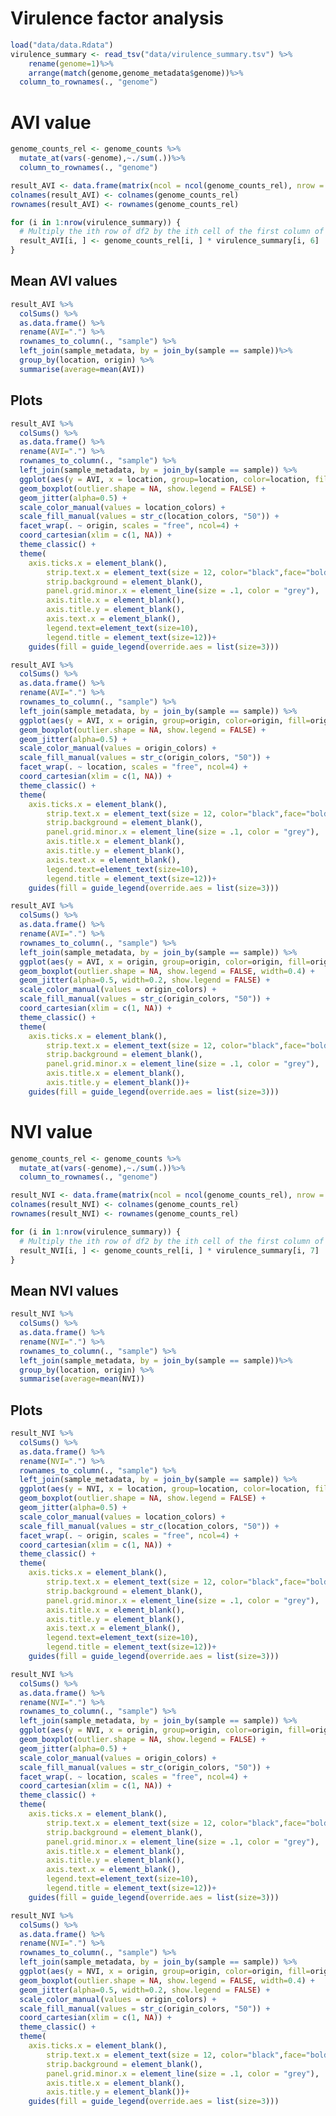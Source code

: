 # Virulence factor analysis

```r
load("data/data.Rdata")
virulence_summary <- read_tsv("data/virulence_summary.tsv") %>%
    rename(genome=1)%>%
    arrange(match(genome,genome_metadata$genome))%>% 
  column_to_rownames(., "genome")
```

# AVI value

```r
genome_counts_rel <- genome_counts %>%
  mutate_at(vars(-genome),~./sum(.))%>% 
  column_to_rownames(., "genome")

result_AVI <- data.frame(matrix(ncol = ncol(genome_counts_rel), nrow = nrow(genome_counts_rel)))
colnames(result_AVI) <- colnames(genome_counts_rel)
rownames(result_AVI) <- rownames(genome_counts_rel)

for (i in 1:nrow(virulence_summary)) {
  # Multiply the ith row of df2 by the ith cell of the first column of df1
  result_AVI[i, ] <- genome_counts_rel[i, ] * virulence_summary[i, 6]
}
```

## Mean AVI values
```r
result_AVI %>%
  colSums() %>% 
  as.data.frame() %>% 
  rename(AVI=".") %>%
  rownames_to_column(., "sample") %>% 
  left_join(sample_metadata, by = join_by(sample == sample))%>%
  group_by(location, origin) %>%
  summarise(average=mean(AVI))
```

## Plots
```r
result_AVI %>%
  colSums() %>% 
  as.data.frame() %>% 
  rename(AVI=".") %>%
  rownames_to_column(., "sample") %>% 
  left_join(sample_metadata, by = join_by(sample == sample)) %>%
  ggplot(aes(y = AVI, x = location, group=location, color=location, fill=location)) +
  geom_boxplot(outlier.shape = NA, show.legend = FALSE) +
  geom_jitter(alpha=0.5) +
  scale_color_manual(values = location_colors) +
  scale_fill_manual(values = str_c(location_colors, "50")) +
  facet_wrap(. ~ origin, scales = "free", ncol=4) +
  coord_cartesian(xlim = c(1, NA)) +
  theme_classic() +
  theme(
    axis.ticks.x = element_blank(),
        strip.text.x = element_text(size = 12, color="black",face="bold"),
        strip.background = element_blank(),
        panel.grid.minor.x = element_line(size = .1, color = "grey"),
        axis.title.x = element_blank(),
        axis.title.y = element_blank(),
        axis.text.x = element_blank(),
        legend.text=element_text(size=10),
        legend.title = element_text(size=12))+
    guides(fill = guide_legend(override.aes = list(size=3)))
```

```r
result_AVI %>%
  colSums() %>% 
  as.data.frame() %>% 
  rename(AVI=".") %>%
  rownames_to_column(., "sample") %>% 
  left_join(sample_metadata, by = join_by(sample == sample)) %>%
  ggplot(aes(y = AVI, x = origin, group=origin, color=origin, fill=origin)) +
  geom_boxplot(outlier.shape = NA, show.legend = FALSE) +
  geom_jitter(alpha=0.5) +
  scale_color_manual(values = origin_colors) +
  scale_fill_manual(values = str_c(origin_colors, "50")) +
  facet_wrap(. ~ location, scales = "free", ncol=4) +
  coord_cartesian(xlim = c(1, NA)) +
  theme_classic() +
  theme(
    axis.ticks.x = element_blank(),
        strip.text.x = element_text(size = 12, color="black",face="bold"),
        strip.background = element_blank(),
        panel.grid.minor.x = element_line(size = .1, color = "grey"),
        axis.title.x = element_blank(),
        axis.title.y = element_blank(),
        axis.text.x = element_blank(),
        legend.text=element_text(size=10),
        legend.title = element_text(size=12))+
    guides(fill = guide_legend(override.aes = list(size=3)))
```
```r
result_AVI %>%
  colSums() %>% 
  as.data.frame() %>% 
  rename(AVI=".") %>%
  rownames_to_column(., "sample") %>% 
  left_join(sample_metadata, by = join_by(sample == sample)) %>%
  ggplot(aes(y = AVI, x = origin, group=origin, color=origin, fill=origin)) +
  geom_boxplot(outlier.shape = NA, show.legend = FALSE, width=0.4) +
  geom_jitter(alpha=0.5, width=0.2, show.legend = FALSE) +
  scale_color_manual(values = origin_colors) +
  scale_fill_manual(values = str_c(origin_colors, "50")) +
  coord_cartesian(xlim = c(1, NA)) +
  theme_classic() +
  theme(
    axis.ticks.x = element_blank(),
        strip.text.x = element_text(size = 12, color="black",face="bold"),
        strip.background = element_blank(),
        panel.grid.minor.x = element_line(size = .1, color = "grey"),
        axis.title.x = element_blank(),
        axis.title.y = element_blank())+
    guides(fill = guide_legend(override.aes = list(size=3)))
```

# NVI value

```r
genome_counts_rel <- genome_counts %>%
  mutate_at(vars(-genome),~./sum(.))%>% 
  column_to_rownames(., "genome")

result_NVI <- data.frame(matrix(ncol = ncol(genome_counts_rel), nrow = nrow(genome_counts_rel)))
colnames(result_NVI) <- colnames(genome_counts_rel)
rownames(result_NVI) <- rownames(genome_counts_rel)

for (i in 1:nrow(virulence_summary)) {
  # Multiply the ith row of df2 by the ith cell of the first column of df1
  result_NVI[i, ] <- genome_counts_rel[i, ] * virulence_summary[i, 7]
}
```

## Mean NVI values
```r
result_NVI %>%
  colSums() %>% 
  as.data.frame() %>% 
  rename(NVI=".") %>%
  rownames_to_column(., "sample") %>% 
  left_join(sample_metadata, by = join_by(sample == sample))%>%
  group_by(location, origin) %>%
  summarise(average=mean(NVI))
```

## Plots
```r
result_NVI %>%
  colSums() %>% 
  as.data.frame() %>% 
  rename(NVI=".") %>%
  rownames_to_column(., "sample") %>% 
  left_join(sample_metadata, by = join_by(sample == sample)) %>%
  ggplot(aes(y = NVI, x = location, group=location, color=location, fill=location)) +
  geom_boxplot(outlier.shape = NA, show.legend = FALSE) +
  geom_jitter(alpha=0.5) +
  scale_color_manual(values = location_colors) +
  scale_fill_manual(values = str_c(location_colors, "50")) +
  facet_wrap(. ~ origin, scales = "free", ncol=4) +
  coord_cartesian(xlim = c(1, NA)) +
  theme_classic() +
  theme(
    axis.ticks.x = element_blank(),
        strip.text.x = element_text(size = 12, color="black",face="bold"),
        strip.background = element_blank(),
        panel.grid.minor.x = element_line(size = .1, color = "grey"),
        axis.title.x = element_blank(),
        axis.title.y = element_blank(),
        axis.text.x = element_blank(),
        legend.text=element_text(size=10),
        legend.title = element_text(size=12))+
    guides(fill = guide_legend(override.aes = list(size=3)))
```

```r
result_NVI %>%
  colSums() %>% 
  as.data.frame() %>% 
  rename(NVI=".") %>%
  rownames_to_column(., "sample") %>% 
  left_join(sample_metadata, by = join_by(sample == sample)) %>%
  ggplot(aes(y = NVI, x = origin, group=origin, color=origin, fill=origin)) +
  geom_boxplot(outlier.shape = NA, show.legend = FALSE) +
  geom_jitter(alpha=0.5) +
  scale_color_manual(values = origin_colors) +
  scale_fill_manual(values = str_c(origin_colors, "50")) +
  facet_wrap(. ~ location, scales = "free", ncol=4) +
  coord_cartesian(xlim = c(1, NA)) +
  theme_classic() +
  theme(
    axis.ticks.x = element_blank(),
        strip.text.x = element_text(size = 12, color="black",face="bold"),
        strip.background = element_blank(),
        panel.grid.minor.x = element_line(size = .1, color = "grey"),
        axis.title.x = element_blank(),
        axis.title.y = element_blank(),
        axis.text.x = element_blank(),
        legend.text=element_text(size=10),
        legend.title = element_text(size=12))+
    guides(fill = guide_legend(override.aes = list(size=3)))
```
```r
result_NVI %>%
  colSums() %>% 
  as.data.frame() %>% 
  rename(NVI=".") %>%
  rownames_to_column(., "sample") %>% 
  left_join(sample_metadata, by = join_by(sample == sample)) %>%
  ggplot(aes(y = NVI, x = origin, group=origin, color=origin, fill=origin)) +
  geom_boxplot(outlier.shape = NA, show.legend = FALSE, width=0.4) +
  geom_jitter(alpha=0.5, width=0.2, show.legend = FALSE) +
  scale_color_manual(values = origin_colors) +
  scale_fill_manual(values = str_c(origin_colors, "50")) +
  coord_cartesian(xlim = c(1, NA)) +
  theme_classic() +
  theme(
    axis.ticks.x = element_blank(),
        strip.text.x = element_text(size = 12, color="black",face="bold"),
        strip.background = element_blank(),
        panel.grid.minor.x = element_line(size = .1, color = "grey"),
        axis.title.x = element_blank(),
        axis.title.y = element_blank())+
    guides(fill = guide_legend(override.aes = list(size=3)))
```
